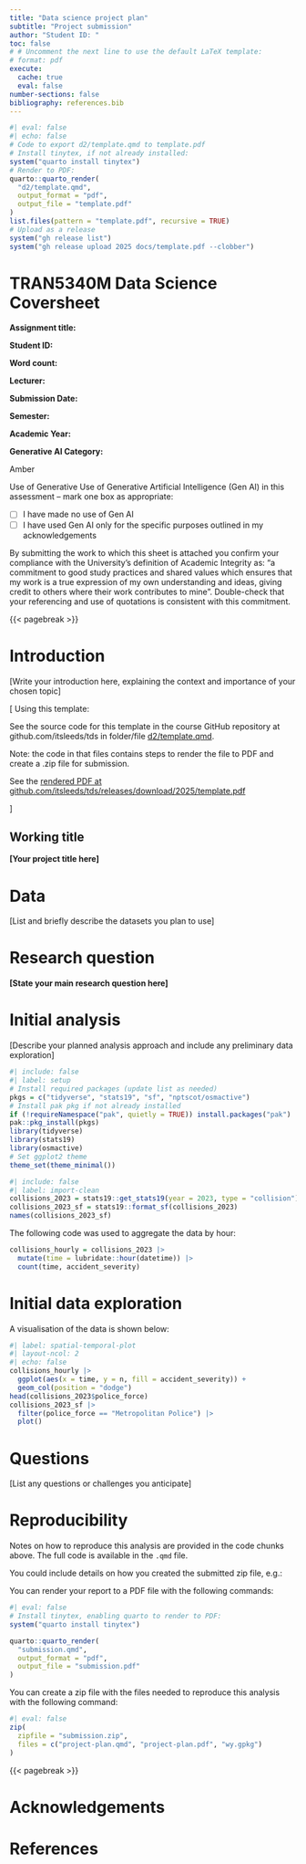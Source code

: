 ```yaml
---
title: "Data science project plan"
subtitle: "Project submission"
author: "Student ID: "
toc: false
# # Uncomment the next line to use the default LaTeX template:
# format: pdf
execute: 
  cache: true
  eval: false
number-sections: false
bibliography: references.bib
---
```


```r
#| eval: false
#| echo: false
# Code to export d2/template.qmd to template.pdf
# Install tinytex, if not already installed:
system("quarto install tinytex")
# Render to PDF:
quarto::quarto_render(
  "d2/template.qmd",
  output_format = "pdf",
  output_file = "template.pdf"
)
list.files(pattern = "template.pdf", recursive = TRUE)
# Upload as a release
system("gh release list")
system("gh release upload 2025 docs/template.pdf --clobber")
```

# TRAN5340M Data Science Coversheet {-}

**Assignment title:**

**Student ID:**

**Word count:**

**Lecturer:**

**Submission Date:**

**Semester:**

**Academic Year:**

**Generative AI Category:**

Amber

Use of Generative Use of Generative Artificial Intelligence (Gen AI) in this assessment – mark one box as appropriate: 

- [ ] I have made no use of Gen AI
- [ ] I have used Gen AI only for the specific purposes outlined in my acknowledgements

By submitting the work to which this sheet is attached you confirm your compliance with the University’s definition of Academic Integrity as: “a commitment to good study practices and shared values which ensures that my work is a true expression of my own understanding and ideas, giving credit to others where their work contributes to mine”. Double-check that your referencing and use of quotations is consistent with this commitment.  

{{< pagebreak >}}

# Introduction

[Write your introduction here, explaining the context and importance of your chosen topic]

[
Using this template:

<!-- https://github.com/itsleeds/tds/blob/main/d2/template.qmd -->
See the source code for this template in the course GitHub repository at github.com/itsleeds/tds in folder/file [d2/template.qmd](https://github.com/itsleeds/tds/blob/main/d2/template.qmd).

Note: the code in that files contains steps to render the file to PDF and create a .zip file for submission.

See the [rendered PDF at github.com/itsleeds/tds/releases/download/2025/template.pdf](https://github.com/itsleeds/tds/releases/download/2025/template.pdf)

]

## Working title

**[Your project title here]**

# Data

[List and briefly describe the datasets you plan to use]

# Research question

**[State your main research question here]**

# Initial analysis

[Describe your planned analysis approach and include any preliminary data exploration]

```r
#| include: false
#| label: setup
# Install required packages (update list as needed)
pkgs = c("tidyverse", "stats19", "sf", "nptscot/osmactive")
# Install pak pkg if not already installed
if (!requireNamespace("pak", quietly = TRUE)) install.packages("pak")
pak::pkg_install(pkgs)
library(tidyverse)
library(stats19)
library(osmactive)
# Set ggplot2 theme
theme_set(theme_minimal())
```

```r
#| include: false
#| label: import-clean
collisions_2023 = stats19::get_stats19(year = 2023, type = "collision")
collisions_2023_sf = stats19::format_sf(collisions_2023)
names(collisions_2023_sf)
```

The following code was used to aggregate the data by hour:

```r
collisions_hourly = collisions_2023 |>
  mutate(time = lubridate::hour(datetime)) |>
  count(time, accident_severity) 
```

# Initial data exploration

A visualisation of the data is shown below:

```r
#| label: spatial-temporal-plot
#| layout-ncol: 2
#| echo: false
collisions_hourly |>
  ggplot(aes(x = time, y = n, fill = accident_severity)) +
  geom_col(position = "dodge") 
head(collisions_2023$police_force)
collisions_2023_sf |>
  filter(police_force == "Metropolitan Police") |>
  plot()
```

# Questions

[List any questions or challenges you anticipate]

# Reproducibility

Notes on how to reproduce this analysis are provided in the code chunks above. The full code is available in the `.qmd` file.

You could include details on how you created the submitted zip file, e.g.:

You can render your report to a PDF file with the following commands:

```r
#| eval: false
# Install tinytex, enabling quarto to render to PDF:
system("quarto install tinytex")

quarto::quarto_render(
  "submission.qmd",
  output_format = "pdf",
  output_file = "submission.pdf"
)
```

You can create a zip file with the files needed to reproduce this analysis with the following command:

```r
#| eval: false
zip(
  zipfile = "submission.zip",
  files = c("project-plan.qmd", "project-plan.pdf", "wy.gpkg")
)
```

{{< pagebreak >}}

# Acknowledgements

# References
